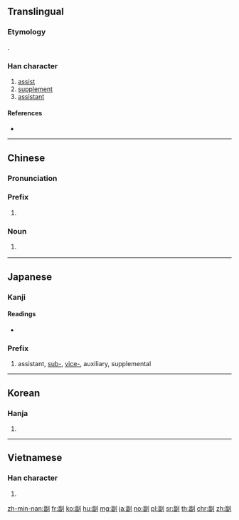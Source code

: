 {{character info/new}}
==Translingual==
{{stroke order}}

===Etymology===
{{Han etyl}}
{{Han compound|畐|刀|alt2=刂|c1=p|c2=s|t2=knife|ls=psc}}.
===Han character===
{{Han char|rn=18|rad=刀|as=09|sn=11|four=12600|canj=MWLN|ids=⿰畐刂}}

# [[assist]]
# [[supplement]]
# [[assistant]]

====References====
* {{Han ref|kx=0142.230|dkj=02097|dj=0322.080|hdz=10347.160|uh=526F|ud=21103|bh=B0C6|bd=45254}}

----

==Chinese==
{{zh-forms}}

===Pronunciation===
{{zh-pron
|m=fù
|c=fu3
|h=pfs=fu
|mn=hù
|ma=y
|mc=y
|oc=y
|cat=pref,n
}}

===Prefix===
{{zh-pref}}

# {{non-gloss definition|designating somebody/something below another in rank}}
#: {{zh-x|副作用|[[side effect]]}}
#: {{zh-x|副總統|[[vice president]]}}

===Noun===
{{zh-noun}}

# {{lb|zh|grammar}} {{zh-abbrev|副詞|[[adverb]]}}

----

==Japanese==

===Kanji===
{{ja-kanji|grade=4|rs=刀09}}

====Readings====
* {{ja-readings|goon=[[ふく]] (fuku)|kanon=[[ふく]] (fuku)|kun=[[そう]] (sou), [[そえ]] (soe)}}

===Prefix===
{{ja-pos|prefix|ふく}}

# assistant, [[sub-]], [[vice-]], auxiliary, supplemental

----

==Korean==

===Hanja===
{{ko-hanja|hangeul=[[부]], [[복]]|rv=bu, bok|mr=pu, pok}}

# {{defn|lang=ko|sort=刀09}}

----

==Vietnamese==

===Han character===
{{vi-hantu|[[phó]], [[pho]]|rs=刀09}}

# {{defn|lang=vi|sort=刀09}}

[[zh-min-nan:副]]
[[fr:副]]
[[ko:副]]
[[hu:副]]
[[mg:副]]
[[ja:副]]
[[no:副]]
[[pl:副]]
[[sr:副]]
[[th:副]]
[[chr:副]]
[[zh:副]]